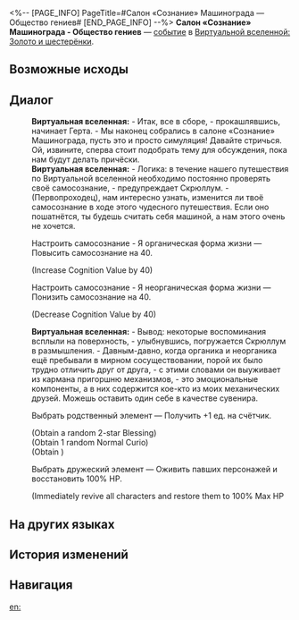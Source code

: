 <%-- [PAGE_INFO]
PageTitle=#Салон «Сознание» Машинограда — Общество гениев#
[END_PAGE_INFO] --%>
{{Дополнить}}
{{ВВ Событие Инфобокс
|id                 = 20301
|Название           = Салон «Сознание» Машинограда - Общество гениев
|Изображение        = Событие ВВ Общество гениев.png
|Испытание_в_вв     = 
|Испытание_в_рое    = 
|Испытание_в_зиш    = Неизвестно
|Испытание_в_рв     = 
|Испытание_в_облнеп = 
|Требования         = 
|Пред               = 
|След               = 
|Упоминания         = 
|Порядок            = 011
|Порядок_рв         = 
}}
'''Салон «Сознание» Машинограда - Общество гениев''' — [[Виртуальная вселенная/События|событие]] в [[Виртуальная вселенная: Золото и шестерёнки|Виртуальной вселенной: Золото и шестерёнки]].

==Возможные исходы==
{{Возможные исходы
|Выбор_1 = Настроить самосознание - Я органическая форма жизни
|Результат_1 = Повысить самосознание на 40.

|Выбор_2 = Настроить самосознание - Я неорганическая форма жизни
|Результат_2 = Понизить самосознание на 40.

|Выбор_3 = Выбрать родственный элемент
|Результат_3 = Получить +1 ед. на счётчик.

|Выбор_4 = Выбрать дружеский элемент
|Результат_4 = Оживить павших персонажей и восстановить 100% НР.
}}

==Диалог==
{{Диалог Начало}}
:'''Виртуальная вселенная:''' - Итак, все в сборе, - прокашлявшись, начинает Герта. - Мы наконец собрались в салоне «Сознание» Машинограда, пусть это и просто симуляция! Давайте стричься. Ой, извините, сперва стоит подобрать тему для обсуждения, пока нам будут делать причёски.
:'''Виртуальная вселенная:''' - Логика: в течение нашего путешествия по Виртуальной вселенной необходимо постоянно проверять своё самосознание, - предупреждает Скрюллум. - (Первопроходец), нам интересно узнать, изменится ли твоё самосознание в ходе этого чудесного путешествия. Если оно пошатнётся, ты будешь считать себя машиной, а нам этого очень не хочется.
:{{Диалог|Звезда}} Настроить самосознание - Я органическая форма жизни &mdash; Повысить самосознание на 40.
:;(Increase Cognition Value by 40)
:{{Диалог|Звезда}} Настроить самосознание - Я неорганическая форма жизни &mdash; Понизить самосознание на 40.
:;(Decrease Cognition Value by 40)
:'''Виртуальная вселенная:''' - Вывод: некоторые воспоминания всплыли на поверхность, - улыбнувшись, погружается Скрюллум в размышления. - Давным-давно, когда органика и неорганика ещё пребывали в мирном сосуществовании, порой их было трудно отличить друг от друга, - с этими словами он выуживает из кармана пригоршню механизмов, - это эмоциональные компоненты, а в них содержится кое-кто из моих механических друзей. Можешь оставить один себе в качестве сувенира.
:{{Диалог|Звезда}} Выбрать родственный элемент &mdash; Получить +1 ед. на счётчик.
:;(Obtain a random 2-star Blessing)
:;(Obtain 1 random Normal Curio)
:;(Obtain {{Предмет|Космические фрагменты|20|x=50}})
:{{Диалог|Звезда}} Выбрать дружеский элемент &mdash; Оживить павших персонажей и восстановить 100% НР.
:;(Immediately revive all characters and restore them to 100% Max HP
{{Диалог Конец}}

==На других языках==
{{На других языках
|en   = Mechanical City "Cogito Hair Salon" &mdash; Genius Society
|zhs  = 机械城「认知理发馆」-&nbsp;天才俱乐部
|zht  = 機械城「認知理髮館」-&nbsp;天才俱樂部
|ja   = {{Rubi|機械城|きかいじょう}}「{{Rubi|認識理容所|にんしきりようしょ}}」-{{Rubi|天才|てんさい}}クラブ
|ko   = 기계 도시 「인지 미용실」 - 지니어스 클럽
|es   = Peluquería cognitiva de Ciudad Mecánica - Círculo de Genios
|fr   = Mechacité «&nbsp;Salon de coiffure Cogito&nbsp;» &mdash; Société des génies
|ru   = Салон «Сознание» Машинограда - Общество гениев
|th   = เมืองจักรกล "ร้านทำผม Cogito" - สมาคมอัจฉริยะ
|vi   = Thành Phố Máy Móc "Salon Tóc Nhận Thức" - CLB Thiên Tài
|de   = Mechanische Stadt: „Frisörsalon Cogito“ – Geniusgesellschaft
|id   = Kota Mekanik : "Cogito Hair Salon" - Genius Society
|pt   = Cidade Mecânica "Salão de Cabeleireiro Cogito" - Sociedade de Gênios
}}

==История изменений==
{{История изменений|3.5}}

==Навигация==
{{События ВВ Навбокс}}

[[en:]]